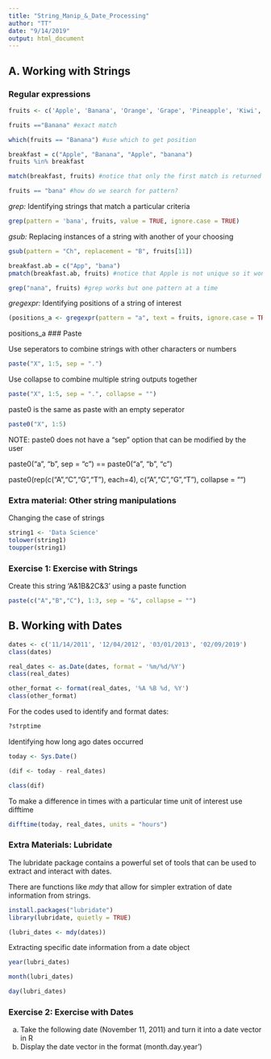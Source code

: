 ```yaml
---
title: "String_Manip_&_Date_Processing"
author: "TT"
date: "9/14/2019"
output: html_document
---
```


## A. Working with Strings

### Regular expressions

```r
fruits <- c('Apple', 'Banana', 'Orange', 'Grape', 'Pineapple', 'Kiwi', 'Peach', 'Mango', 'Strawberry', 'Guava', 'Cherry', 'Apple', 'banana')

fruits =="Banana" #exact match
```

```r
which(fruits == "Banana") #use which to get position
```

```r
breakfast = c("Apple", "Banana", "Apple", "banana")
fruits %in% breakfast 
```

```r
match(breakfast, fruits) #notice that only the first match is returned
```

```r
fruits == "bana" #how do we search for pattern?
```

*grep:* Identifying strings that match a particular criteria

```r
grep(pattern = 'bana', fruits, value = TRUE, ignore.case = TRUE)
```

*gsub:* Replacing instances of a string with another of your choosing

```r
gsub(pattern = "Ch", replacement = "B", fruits[11])
```

```r
breakfast.ab = c("App", "bana") 
pmatch(breakfast.ab, fruits) #notice that Apple is not unique so it won't work
```

```r
grep("nana", fruits) #grep works but one pattern at a time
```

*gregexpr:* Identifying positions of a string of interest

```r
(positions_a <- gregexpr(pattern = "a", text = fruits, ignore.case = TRUE))
```

positions_a \### Paste

Use seperators to combine strings with other characters or numbers

```r
paste("X", 1:5, sep = ".")
```

Use collapse to combine multiple string outputs together

```r
paste("X", 1:5, sep = ".", collapse = "")
```

paste0 is the same as paste with an empty seperator

```r
paste0("X", 1:5)
```

NOTE: paste0 does not have a "sep" option that can be modified by the user

paste0("a", "b", sep = "c") == paste0("a", "b", "c")

paste0(rep(c("A","C","G","T"), each=4), c("A","C","G","T"), collapse = "")

### Extra material: Other string manipulations

Changing the case of strings

```r
string1 <- 'Data Science'
tolower(string1) 
toupper(string1)
```

### Exercise 1: Exercise with Strings

Create this string 'A&1B&2C&3' using a paste function

```r
paste(c("A","B","C"), 1:3, sep = "&", collapse = "")
```

## B. Working with Dates

```r
dates <- c('11/14/2011', '12/04/2012', '03/01/2013', '02/09/2019')
class(dates)
```

```r
real_dates <- as.Date(dates, format = '%m/%d/%Y')
class(real_dates)
```

```r
other_format <- format(real_dates, '%A %B %d, %Y')
class(other_format)
```

For the codes used to identify and format dates:

```r
?strptime
```

Identifying how long ago dates occurred

```r
today <- Sys.Date()

(dif <- today - real_dates)

class(dif)
```

To make a difference in times with a particular time unit of interest use difftime

```r
difftime(today, real_dates, units = "hours")
```

### Extra Materials: Lubridate

The lubridate package contains a powerful set of tools that can be used to extract and interact with dates.

There are functions like *mdy* that allow for simpler extration of date information from strings.

```r
install.packages("lubridate")
library(lubridate, quietly = TRUE)

(lubri_dates <- mdy(dates))
```

Extracting specific date information from a date object

```r
year(lubri_dates)

month(lubri_dates)

day(lubri_dates)
```

### Exercise 2: Exercise with Dates

a.  Take the following date (November 11, 2011) and turn it into a date vector in R
b.  Display the date vector in the format (month.day.year')
